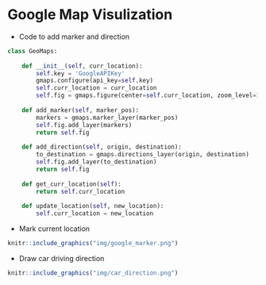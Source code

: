 # Google Map Visulization

- Code to add marker and direction
```python
class GeoMaps:
    
    def __init__(self, curr_location):
        self.key = 'GoogleAPIKey'
        gmaps.configure(api_key=self.key)
        self.curr_location = curr_location
        self.fig = gmaps.figure(center=self.curr_location, zoom_level=12)
        
    def add_marker(self, marker_pos):
        markers = gmaps.marker_layer(marker_pos)
        self.fig.add_layer(markers)
        return self.fig
    
    def add_direction(self, origin, destination):
        to_destination = gmaps.directions_layer(origin, destination)
        self.fig.add_layer(to_destination)
        return self.fig
    
    def get_curr_location(self):
        return self.curr_location
    
    def update_location(self, new_location):
        self.curr_location = new_location
```

- Mark current location
```r
knitr::include_graphics("img/google_marker.png")
```
- Draw car driving direction

```r
knitr::include_graphics("img/car_direction.png")
```




